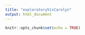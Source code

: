 ```yaml
---
title: "exploratoryVisCarolyn"
output: html_document
---
```


```r
knitr::opts_chunk$set(echo = TRUE)
```



